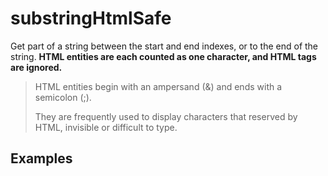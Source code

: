 
# substringHtmlSafe

Get part of a string between the start and end indexes, or to the end of the
string. **HTML entities are each counted as one character, and HTML tags are
ignored.**

> HTML entities begin with an ampersand (&) and ends with a semicolon (;).
>
> They are frequently used to display characters that reserved by HTML,
> invisible or difficult to type.

## Examples

<Example defaultInput="lorem &amp;aelig;&amp;oslash;&amp;aelig; ipsum" start={0} end={12} />

<Example defaultInput="&amp;aelig;&amp;oslash;&amp;aelig;" start={0} end={2} />

<Example defaultInput="sit &amp;amp; amet" start={4} end={5} />

